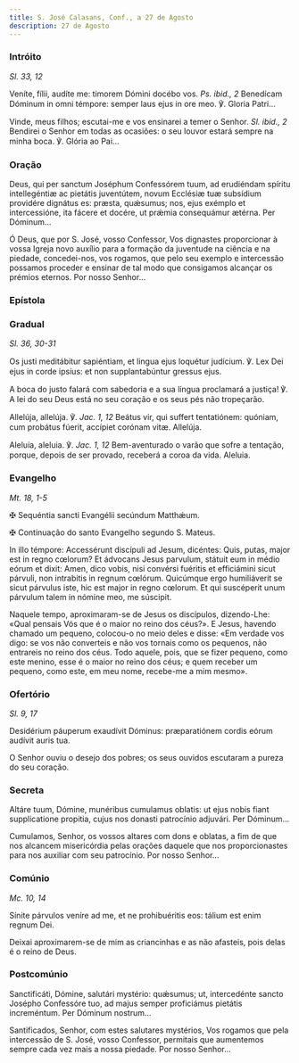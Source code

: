 ```yaml
---
title: S. José Calasans, Conf., a 27 de Agosto
description: 27 de Agosto
---
```


### Intróito

<em>Sl. 33, 12</em>

<div class="side-by-side not-content">

Veníte, fílii, audíte me: timorem Dómini docébo vos. <em>Ps. ibid., 2</em>
    Benedícam Dóminum in omni témpore: semper laus ejus in ore meo. ℣. Gloria Patri...

Vinde, meus filhos; escutai-me e vos ensinarei a temer o Senhor.
    <em>Sl. ibid., 2</em> Bendirei o Senhor em todas as ocasiões: o seu louvor estará
    sempre na minha boca. ℣. Glória ao Pai...

</div>

### Oração

<div class="side-by-side not-content">

Deus, qui per sanctum Joséphum Confessórem tuum, ad erudiéndam spíritu
    intellegéntiæ ac pietátis juventútem, novum Ecclésiæ tuæ subsídium providére
    dignátus es: præsta, quǽsumus; nos, ejus exémplo et intercessióne, ita
    fácere et docére, ut prǽmia consequámur ætérna. Per Dóminum...

Ó Deus, que por S. José, vosso Confessor, Vos dignastes proporcionar à vossa
    Igreja novo auxílio para a formação da juventude na ciência e na piedade,
    concedei-nos, vos rogamos, que pelo seu exemplo e intercessão possamos
    proceder e ensinar de tal modo que consigamos alcançar os prémios eternos.
    Por nosso Senhor...

</div>

### Epístola


<LinkCard
  href="/missal/comum/4martirnaopontifice1#epístola"
  title="Mártir não Pontífice - Missa In virtúte tua"
/>

### Gradual

<em>Sl. 36, 30-31</em>

<div class="side-by-side not-content">

Os justi meditábitur sapiéntiam, et lingua ejus loquétur judícium. ℣. Lex
    Dei ejus in corde ipsíus: et non supplantabúntur gressus ejus.

A boca do justo falará com sabedoria e a sua língua proclamará a justiça! ℣.
    A lei do seu Deus está no seu coração e os seus pés não tropeçarão.

Allelúja, allelúja. ℣. <em>Jac. 1, 12</em> Beátus vir, qui suffert
    tentatiónem: quóniam, cum probátus fúerit, accípiet corónam vitæ. Allelúja.

Aleluia, aleluia. ℣. <em>Jac. 1, 12</em> Bem-aventurado o varão que sofre a
    tentação, porque, depois de ser provado, receberá a coroa da vida. Aleluia.

</div>

### Evangelho

<em>Mt. 18, 1-5</em>

<div class="side-by-side not-content">

<span class="cross text-red-500">✠</span> Sequéntia sancti Evangélii
    secúndum Matthǽum.

<span class="cross text-red-500">✠</span> Continuação do santo Evangelho
    segundo S. Mateus.

In illo témpore: Accessérunt discípuli ad Jesum, dicéntes: Quis, putas,
    major est in regno cœlorum? Et ádvocans Jesus parvulum, státuit eum in médio
    eórum et dixit: Amen, dico vobis, nisi convérsi fuéritis et efficiámini
    sicut párvuli, non intrabitis in regnum cœlórum. Quicúmque ergo humiliáverit
    se sicut párvulus iste, hic est major in regno cœlorum. Et qui suscéperit
    unum párvulum talem in nómine meo, me súscipit.

Naquele tempo, aproximaram-se de Jesus os discípulos, dizendo-Lhe: «Qual
    pensais Vós que é o maior no reino dos céus?». E Jesus, havendo chamado um
    pequeno, colocou-o no meio deles e disse: «Em verdade vos digo: se vos não
    converteis e não vos tornais como os pequenos, não entrareis no reino dos
    céus. Todo aquele, pois, que se fizer pequeno, como este menino, esse é o
    maior no reino dos céus; e quem receber um pequeno, como este, em meu nome,
    recebe-me a mim mesmo».

</div>

### Ofertório

<em>Sl. 9, 17</em>

<div class="side-by-side not-content">

Desidérium páuperum exaudívit Dóminus: præparatiónem cordis eórum audívit
    auris tua.

O Senhor ouviu o desejo dos pobres; os seus ouvidos escutaram a pureza do
    seu coração.

</div>

### Secreta

<div class="side-by-side not-content">

Altáre tuum, Dómine, munéribus cumulamus oblatis: ut ejus nobis fiant
    supplicatione propitia, cujus nos donasti patrocínio adjuvári. Per
    Dóminum...

Cumulamos, Senhor, os vossos altares com dons e oblatas, a fim de que nos
    alcancem misericórdia pelas orações daquele que nos proporcionastes para nos
    auxiliar com seu patrocínio. Por nosso Senhor...

</div>

### Comúnio

<em>Mc. 10, 14</em>

<div class="side-by-side not-content">

Sínite párvulos veníre ad me, et ne prohibuéritis eos: tálium est enim
    regnum Dei.

Deixai aproximarem-se de mim as criancinhas e as não afasteis, pois delas é
    o reino de Deus.

</div>

### Postcomúnio

<div class="side-by-side not-content">

Sanctificáti, Dómine, salutári mystério: quǽsumus; ut, intercedénte sancto
    Josépho Confessóre tuo, ad majus semper proficiámus pietátis increméntum.
    Per Dóminum nostrum...

Santificados, Senhor, com estes salutares mystérios, Vos rogamos que pela
    intercessão de S. José, vosso Confessor, permitais que aumentemos sempre
    cada vez mais a nossa piedade. Por nosso Senhor...

</div>
